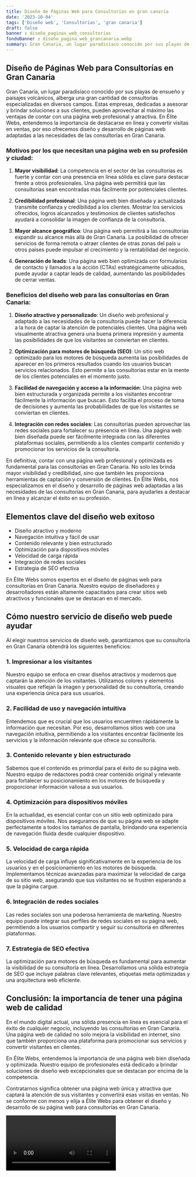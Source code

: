 ```yaml
---
title: Diseño de Páginas Web para Consultorías en gran canaria
date: '2023-10-04'
tags: ['Diseño web', 'Consultorías', 'gran canaria']
draft: false
banner : diseño_paginas_web_consultorías
fondoBanner : diseño_pagina_web_grancanaria.webp
summary: Gran Canaria, un lugar paradisíaco conocido por sus playas de ensueño y paisajes volcánicos, alberga una gran cantidad de consultorías especializadas en diversos campos. Estas empresas, dedicadas a asesorar y brindar soluciones a sus clientes, pueden aprovechar al máximo las ventajas de contar con una página web profesional y atractiva. En Élite Webs, entendemos la importancia de destacarse en línea y convertir visitas en ventas, por eso ofrecemos diseño y desarrollo de páginas web adaptadas a las necesidades de las consultorías en Gran Canaria.
---
```


## Diseño de Páginas Web para Consultorías en Gran Canaria

Gran Canaria, un lugar paradisíaco conocido por sus playas de ensueño y paisajes volcánicos, alberga una gran cantidad de consultorías especializadas en diversos campos. Estas empresas, dedicadas a asesorar y brindar soluciones a sus clientes, pueden aprovechar al máximo las ventajas de contar con una página web profesional y atractiva. En Élite Webs, entendemos la importancia de destacarse en línea y convertir visitas en ventas, por eso ofrecemos diseño y desarrollo de páginas web adaptadas a las necesidades de las consultorías en Gran Canaria.

### Motivos por los que necesitan una página web en su profesión y ciudad:

1. **Mayor visibilidad**: La competencia en el sector de las consultorías es fuerte y contar con una presencia en línea sólida es clave para destacar frente a otros profesionales. Una página web permitirá que las consultorías sean encontradas más fácilmente por potenciales clientes.

2. **Credibilidad profesional**: Una página web bien diseñada y actualizada transmite confianza y credibilidad a los clientes. Mostrar los servicios ofrecidos, logros alcanzados y testimonios de clientes satisfechos ayudará a consolidar la imagen de confianza de la consultoría.

3. **Mayor alcance geográfico**: Una página web permitirá a las consultorías expandir su alcance más allá de Gran Canaria. La posibilidad de ofrecer servicios de forma remota o atraer clientes de otras zonas del país u otros países puede impulsar el crecimiento y la rentabilidad del negocio.

4. **Generación de leads**: Una página web bien optimizada con formularios de contacto y llamados a la acción (CTAs) estratégicamente ubicados, puede ayudar a captar leads de calidad, aumentando las posibilidades de cerrar ventas.

### Beneficios del diseño web para las consultorías en Gran Canaria:

1. **Diseño atractivo y personalizado**: Un diseño web profesional y adaptado a las necesidades de la consultoría puede hacer la diferencia a la hora de captar la atención de potenciales clientes. Una página web visualmente atractiva genera una buena primera impresión y aumenta las posibilidades de que los visitantes se conviertan en clientes.

2. **Optimización para motores de búsqueda (SEO)**: Un sitio web optimizado para los motores de búsqueda aumenta las posibilidades de aparecer en los primeros resultados cuando los usuarios buscan servicios relacionados. Esto permite a las consultorías estar en la mente de los clientes potenciales en el momento justo.

3. **Facilidad de navegación y acceso a la información**: Una página web bien estructurada y organizada permite a los visitantes encontrar fácilmente la información que buscan. Esto facilita el proceso de toma de decisiones y aumenta las probabilidades de que los visitantes se conviertan en clientes.

4. **Integración con redes sociales**: Las consultorías pueden aprovechar las redes sociales para fortalecer su presencia en línea. Una página web bien diseñada puede ser fácilmente integrada con las diferentes plataformas sociales, permitiendo a los clientes compartir contenido y promocionar los servicios de la consultoría.

En definitiva, contar con una página web profesional y optimizada es fundamental para las consultorías en Gran Canaria. No solo les brinda mayor visibilidad y credibilidad, sino que también les proporciona herramientas de captación y conversión de clientes. En Élite Webs, nos especializamos en el diseño y desarrollo de páginas web adaptadas a las necesidades de las consultorías en Gran Canaria, para ayudarles a destacar en línea y alcanzar el éxito en su profesión.

<GifSeo />

<Cta />

## Elementos clave del diseño web exitoso

- Diseño atractivo y moderno
- Navegación intuitiva y fácil de usar
- Contenido relevante y bien estructurado
- Optimización para dispositivos móviles
- Velocidad de carga rápida
- Integración de redes sociales
- Estrategia de SEO efectiva

En Élite Webs somos expertos en el diseño de páginas web para consultorías en Gran Canaria. Nuestro equipo de diseñadores y desarrolladores están altamente capacitados para crear sitios web atractivos y funcionales que se destacan en el mercado.

## Cómo nuestro servicio de diseño web puede ayudar

Al elegir nuestros servicios de diseño web, garantizamos que su consultoría en Gran Canaria obtendrá los siguientes beneficios:

### 1. Impresionar a los visitantes

Nuestro equipo se enfoca en crear diseños atractivos y modernos que captarán la atención de los visitantes. Utilizamos colores y elementos visuales que reflejan la imagen y personalidad de su consultoría, creando una experiencia única para sus usuarios.

### 2. Facilidad de uso y navegación intuitiva

Entendemos que es crucial que los usuarios encuentren rápidamente la información que necesitan. Por eso, desarrollamos sitios web con una navegación intuitiva, permitiendo a los visitantes encontrar fácilmente los servicios y la información relevante que ofrece su consultoría.

### 3. Contenido relevante y bien estructurado

Sabemos que el contenido es primordial para el éxito de su página web. Nuestro equipo de redactores podrá crear contenido original y relevante para fortalecer su posicionamiento en los motores de búsqueda y proporcionar información valiosa a sus usuarios.

### 4. Optimización para dispositivos móviles

En la actualidad, es esencial contar con un sitio web optimizado para dispositivos móviles. Nos aseguramos de que su página web se adapte perfectamente a todos los tamaños de pantalla, brindando una experiencia de navegación fluida desde cualquier dispositivo.

### 5. Velocidad de carga rápida

La velocidad de carga influye significativamente en la experiencia de los usuarios y en el posicionamiento en los motores de búsqueda. Implementamos técnicas avanzadas para maximizar la velocidad de carga de su sitio web, asegurando que sus visitantes no se frustren esperando a que la página cargue.

### 6. Integración de redes sociales

Las redes sociales son una poderosa herramienta de marketing. Nuestro equipo puede integrar sus perfiles de redes sociales en su página web, permitiendo a los usuarios compartir y seguir su consultoría en diferentes plataformas.

### 7. Estrategia de SEO efectiva

La optimización para motores de búsqueda es fundamental para aumentar la visibilidad de su consultoría en línea. Desarrollamos una sólida estrategia de SEO que incluye palabras clave relevantes, etiquetas meta optimizadas y una arquitectura web eficiente.

## Conclusión: la importancia de tener una página web de calidad

En el mundo digital actual, una sólida presencia en línea es esencial para el éxito de cualquier negocio, incluyendo las consultorías en Gran Canaria. Una página web de calidad no solo mejora la visibilidad en internet, sino que también proporciona una plataforma para promocionar sus servicios y convertir visitantes en clientes.

En Élite Webs, entendemos la importancia de una página web bien diseñada y optimizada. Nuestro equipo de profesionales está dedicado a brindar soluciones de diseño web excepcionales que se destacan por encima de la competencia.

Contratarnos significa obtener una página web única y atractiva que captará la atención de sus visitantes y convertirá esas visitas en ventas. No se conforme con menos y elija a Élite Webs para obtener el diseño y desarrollo de su página web para consultorías en Gran Canaria.

<Video />

<CtaBot job='Consultorías' city='gran canaria'/>

<Gmaps query='gran canaria+españa+maps' />